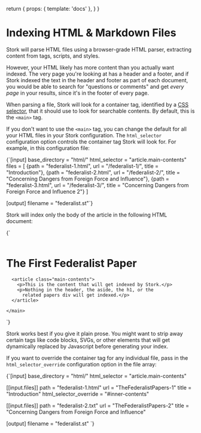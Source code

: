   return {
    props: { template: 'docs' },
  }
}

# Indexing HTML & Markdown Files

Stork will parse HTML files using a browser-grade HTML parser, extracting content from tags, scripts, and styles.

However, your HTML likely has more content than you actually want indexed. The very page you're looking at has a header and a footer, and if Stork indexed the text in the header and footer as part of each document, you would be able to search for "questions or comments" and get _every page_ in your results, since it's in the footer of every page.

When parsing a file, Stork will look for a container tag, identified by a [CSS selector](https://developer.mozilla.org/en-US/docs/Learn/CSS/Building_blocks/Selectors), that it should use to look for searchable contents. By default, this is the `<main>` tag.

If you don't want to use the `<main>` tag, you can change the default for all your HTML files in your Stork configuration. The `html_selector` configuration option controls the container tag Stork will look for. For example, in this configuration file:

<Codeblock filename="papers.toml">
  {`[input]
base_directory = "html/"
html_selector = "article.main-contents"
files = [
    {path = "federalist-1.html", url = "/federalist-1/", title = "Introduction"},
    {path = "federalist-2.html", url = "/federalist-2/", title = "Concerning Dangers from Foreign Force and Influence"},
    {path = "federalist-3.html", url = "/federalist-3/", title = "Concerning Dangers from Foreign Force and Influence 2"}
]
 
[output]
filename = "federalist.st"`}
</Codeblock>

Stork will index only the body of the article in the following HTML document:

<Codeblock filename="federalist-1.html" lang="html">
  {`<!doctype html>
<html>
  <body>
    <header> <!-- header contents --> </header>
    <aside> <!-- header contents --> </aside>
    <main>
      <h1>The First Federalist Paper</h1>
      <div class="related-papers"> <!-- Links to other papers --> </div>
      
      <article class="main-contents">
        <p>This is the content that will get indexed by Stork.</p>
        <p>Nothing in the header, the aside, the h1, or the 
          related papers div will get indexed.</p>
      </article>
      
    </main>
  </body>
</html>`}
</Codeblock>

Stork works best if you give it plain prose. You might want to strip away certain tags like code blocks, SVGs, or other elements that will get dynamically replaced by Javascript before generating your index.

If you want to override the container tag for any individual file, pass in the `html_selector_override` configuration option in the file array:

<Codeblock filename="override.toml">
  {`[input]
base_directory = "html/"
html_selector = "article.main-contents"
 
[[input.files]] 
path = "federalist-1.html"
url = "TheFederalistPapers-1"
title = "Introduction"
html_selector_override = "#inner-contents"
 
[[input.files]]
path = "federalist-2.txt"
url = "TheFederalistPapers-2"
title = "Concerning Dangers from Foreign Force and Influence"
 
[output]
filename = "federalist.st"
`}
</Codeblock>
